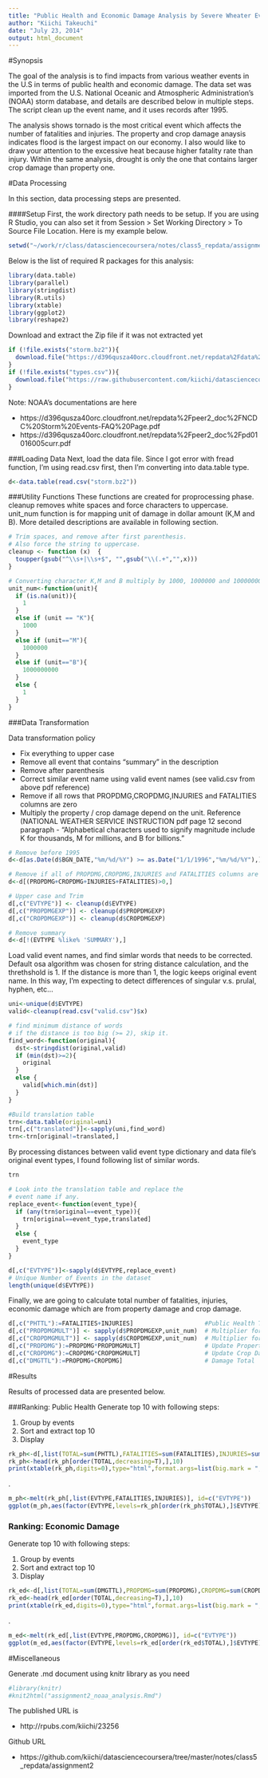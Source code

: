 ```yaml
---
title: "Public Health and Economic Damage Analysis by Severe Wheater Events"
author: "Kiichi Takeuchi"
date: "July 23, 2014"
output: html_document
---
```


#Synopsis

The goal of the analysis is to find impacts from various weather events in the U.S in terms of public health and economic damage. The data set was imported from the U.S. National Oceanic and Atmospheric Administration's (NOAA) storm database, and details are described below in multiple steps. The script clean up the event name, and it uses records after 1995.

The analysis shows tornado is the most critical event which affects the number of fatalities and injuries. The property and crop damage anaysis indicates flood is the largest impact on our economy. I also would like to draw your attention to the excessive heat because higher fatality rate than injury. Within the same analysis, drought is only the one that contains larger crop damage than property one.



#Data Processing

In this section, data processing steps are presented.

####Setup
First, the work directory path needs to be setup. If you are using R Studio, you can also set it from Session > Set Working Directory > To Source File Location. Here is my example below. 

```r
setwd("~/work/r/class/datasciencecoursera/notes/class5_repdata/assignment2")
```

Below is the list of required R packages for this analysis:
```r
library(data.table)
library(parallel)
library(stringdist)
library(R.utils)
library(xtable)
library(ggplot2)
library(reshape2)
```

Download and extract the Zip file if it was not extracted yet
```r
if (!file.exists("storm.bz2")){
  download.file("https://d396qusza40orc.cloudfront.net/repdata%2Fdata%2FStormData.csv.bz2","storm.bz2",method="curl")
}
if (!file.exists("types.csv")){
  download.file("https://raw.githubusercontent.com/kiichi/datasciencecoursera/master/notes/class5_repdata/assignment2/valid.csv","valid.csv",method="curl")
}
```

Note: NOAA's documentations are here

* https://d396qusza40orc.cloudfront.net/repdata%2Fpeer2_doc%2FNCDC%20Storm%20Events-FAQ%20Page.pdf
* https://d396qusza40orc.cloudfront.net/repdata%2Fpeer2_doc%2Fpd01016005curr.pdf


###Loading Data
Next, load the data file. Since I got error with fread function, I'm using read.csv first, then I'm converting into data.table type.
```r
d<-data.table(read.csv("storm.bz2"))
```

###Utility Functions
These functions are created for proprocessing phase. cleanup removes white spaces and force characters to uppercase. unit_num function is for mapping unit of damage in dollar amount (K,M and B). More detailed descriptions are available in following section.
```r
# Trim spaces, and remove after first parenthesis.
# Also force the string to uppercase.
cleanup <- function (x)  {
  toupper(gsub("^\\s+|\\s+$", "",gsub("\\(.+","",x)))
}

# Converting character K,M and B multiply by 1000, 1000000 and 1000000000.
unit_num<-function(unit){
  if (is.na(unit)){
    1
  }
  else if (unit == "K"){
    1000
  }
  else if (unit=="M"){
    1000000
  }
  else if (unit=="B"){
    1000000000
  }
  else {
    1
  }
}

```

###Data Transformation


Data transformation policy

* Fix everything to upper case
* Remove all event that contains "summary" in the description
* Remove after parenthesis
* Correct similar event name using valid event names (see valid.csv from above pdf reference)
* Remove if all rows that PROPDMG,CROPDMG,INJURIES and FATALITIES columns are zero
* Multiply the property / crop damage depend on the unit. Reference (NATIONAL WEATHER SERVICE INSTRUCTION pdf page 12 second paragraph - "Alphabetical characters used to signify magnitude include K for thousands, M for millions, and B for billions."
```r

# Remove before 1995
d<-d[as.Date(d$BGN_DATE,"%m/%d/%Y") >= as.Date("1/1/1996","%m/%d/%Y"),]

# Remove if all of PROPDMG,CROPDMG,INJURIES and FATALITIES columns are zero
d<-d[(PROPDMG+CROPDMG+INJURIES+FATALITIES)>0,]

# Upper case and Trim
d[,c("EVTYPE")] <- cleanup(d$EVTYPE)
d[,c("PROPDMGEXP")] <- cleanup(d$PROPDMGEXP)
d[,c("CROPDMGEXP")] <- cleanup(d$CROPDMGEXP)

# Remove summary
d<-d[!(EVTYPE %like% 'SUMMARY'),]
```

Load valid event names, and find simlar words that needs to be corrected. Default osa algorithm was chosen for string distance calculation, and the threthshold is 1. If the distance is more than 1, the logic keeps original event name. In this way, I'm expecting to detect differences of singular v.s. prulal, hyphen, etc...
```r
uni<-unique(d$EVTYPE)
valid<-cleanup(read.csv("valid.csv")$x)

# find minimum distance of words
# if the distance is too big (>= 2), skip it.
find_word<-function(original){
  dst<-stringdist(original,valid)
  if (min(dst)>=2){
    original
  }
  else {
    valid[which.min(dst)]
  }
}

#Build translation table
trn<-data.table(original=uni)
trn[,c("translated")]<-sapply(uni,find_word)
trn<-trn[original!=translated,]
```
By processing distances between valid event type dictionary and data file's original event types, I found following list of similar words.
```r
trn

# Look into the translation table and replace the 
# event name if any.
replace_event<-function(event_type){
  if (any(trn$original==event_type)){
    trn[original==event_type,translated]
  }
  else {
    event_type
  }
}

d[,c("EVTYPE")]<-sapply(d$EVTYPE,replace_event)
# Unique Number of Events in the dataset
length(unique(d$EVTYPE))
```

Finally, we are going to calculate total number of fatalities, injuries, economic damage which are from property damage and crop damage.
```r
d[,c("PHTTL"):=FATALITIES+INJURIES]                    #Public Health Total
d[,c("PROPDMGMULT")] <- sapply(d$PROPDMGEXP,unit_num)  # Multiplier for Property Damage
d[,c("CROPDMGMULT")] <- sapply(d$CROPDMGEXP,unit_num)  # Multiplier for Crop Damage
d[,c("PROPDMG"):=PROPDMG*PROPDMGMULT]                  # Update Property Damage
d[,c("CROPDMG"):=CROPDMG*CROPDMGMULT]                  # Update Crop Damage
d[,c("DMGTTL"):=PROPDMG+CROPDMG]                       # Damage Total
```

#Results

Results of processed data are presented below.

###Ranking: Public Health
Generate top 10 with following steps:

1. Group by events 
2. Sort and extract top 10 
3. Display

```r
rk_ph<-d[,list(TOTAL=sum(PHTTL),FATALITIES=sum(FATALITIES),INJURIES=sum(INJURIES)),by=EVTYPE]
rk_ph<-head(rk_ph[order(TOTAL,decreasing=T),],10)
print(xtable(rk_ph,digits=0),type="html",format.args=list(big.mark = ","))
```
.
```r
m_ph<-melt(rk_ph[,list(EVTYPE,FATALITIES,INJURIES)], id=c("EVTYPE"))
ggplot(m_ph,aes(factor(EVTYPE,levels=rk_ph[order(rk_ph$TOTAL),]$EVTYPE),fill=variable,y=value)) + geom_bar(stat="identity") + coord_flip() + labs(title="Public Health",x="Event Type",y="Population Affected by Events")
```

### Ranking: Economic Damage
Generate top 10 with following steps:

1. Group by events 
2. Sort and extract top 10 
3. Display

```r
rk_ed<-d[,list(TOTAL=sum(DMGTTL),PROPDMG=sum(PROPDMG),CROPDMG=sum(CROPDMG)),by=EVTYPE]
rk_ed<-head(rk_ed[order(TOTAL,decreasing=T),],10)
print(xtable(rk_ed,digits=0),type="html",format.args=list(big.mark = ","))
```
.
```r
m_ed<-melt(rk_ed[,list(EVTYPE,PROPDMG,CROPDMG)], id=c("EVTYPE"))
ggplot(m_ed,aes(factor(EVTYPE,levels=rk_ed[order(rk_ed$TOTAL),]$EVTYPE),fill=variable,y=value/1000000000.0)) + geom_bar(stat="identity") + coord_flip() + labs(title="Economic Damage",x="Event Type",y="Damage in $ (Billion)")

```


#Miscellaneous

Generate .md document using knitr library as you need
```r
#library(knitr)
#knit2html("assignment2_noaa_analysis.Rmd")
```

The published URL is

* http://rpubs.com/kiichi/23256

Github URL

* https://github.com/kiichi/datasciencecoursera/tree/master/notes/class5_repdata/assignment2

